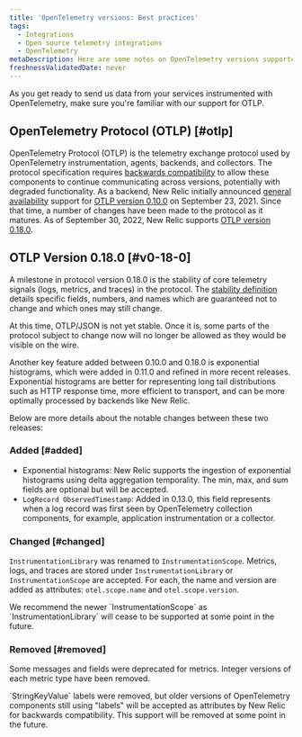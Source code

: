 ```yaml
---
title: 'OpenTelemetry versions: Best practices'
tags:
  - Integrations
  - Open source telemetry integrations
  - OpenTelemetry
metaDescription: Here are some notes on OpenTelemetry versions supported by New Relic.
freshnessValidatedDate: never
---
```


As you get ready to send us data from your services instrumented with OpenTelemetry, make sure you're familiar with our support for OTLP.

## OpenTelemetry Protocol (OTLP) [#otlp]
OpenTelemetry Protocol (OTLP) is the telemetry exchange protocol used by OpenTelemetry instrumentation, agents, backends, and collectors. The protocol specification requires [backwards compatibility](https://github.com/open-telemetry/opentelemetry-specification/blob/main/specification/protocol/requirements.md#backwards-compatibility) to allow these components to continue communicating across versions, potentially with degraded functionality. As a backend, New Relic initially announced [general availability](https://newrelic.com/blog/nerdlog/open-telemetry-support-ga) support for [OTLP version 0.10.0](https://github.com/open-telemetry/opentelemetry-proto/releases/tag/v0.10.0) on September 23, 2021. Since that time, a number of changes have been made to the protocol as it matures. As of September 30, 2022, New Relic supports [OTLP version 0.18.0](https://github.com/open-telemetry/opentelemetry-proto/releases/tag/v0.18.0).

## OTLP Version 0.18.0 [#v0-18-0]
A milestone in protocol version 0.18.0 is the stability of core telemetry signals (logs, metrics, and traces) in the protocol. The [stability definition](https://github.com/open-telemetry/opentelemetry-proto/blob/e757e740ed7f63b2f969b45adf7abaea4a042fad/README.md#stability-definition) details specific fields, numbers, and names which are guaranteed not to change and which ones may still change.

<Callout variant="tip">
At this time, OTLP/JSON is not yet stable. Once it is, some parts of the protocol subject to change now will no longer be allowed as they would be visible on the wire.
</Callout>

Another key feature added between 0.10.0 and 0.18.0 is exponential histograms, which were added in 0.11.0 and refined in more recent releases. Exponential histograms are better for representing long tail distributions such as HTTP response time, more efficient to transport, and can be more optimally processed by backends like New Relic.

Below are more details about the notable changes between these two releases:

### Added [#added]
* Exponential histograms: New Relic supports the ingestion of exponential histograms using delta aggregation temporality. The min, max, and sum fields are optional but will be accepted.
* `LogRecord ObservedTimestamp`: Added in 0.13.0, this field represents when a log record was first seen by OpenTelemetry collection components, for example, application instrumentation or a collector.

### Changed [#changed]
`InstrumentationLibrary` was renamed to `InstrumentationScope`. Metrics, logs, and traces are stored under `InstrumentationLibrary` or `InstrumentationScope` are accepted. For each, the name and version are added as attributes: `otel.scope.name` and `otel.scope.version`.

<Callout variant="caution">
We recommend the newer `InstrumentationScope` as `InstrumentationLibrary` will cease to be supported at some point in the future.
</Callout>

### Removed [#removed]
Some messages and fields were deprecated for metrics. Integer versions of each metric type have been removed.

<Callout variant="caution">
`StringKeyValue` labels were removed, but older versions of OpenTelemetry components still using "labels" will be accepted as attributes by New Relic for backwards compatibility. This support will be removed at some point in the future.
</Callout>
